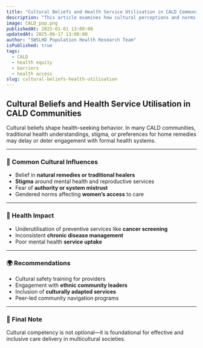```yaml
---
title: "Cultural Beliefs and Health Service Utilisation in CALD Communities"
description: "This article examines how cultural perceptions and norms influence patterns of health service use among CALD populations."
image: CALD_pop.png
publishedAt: 2025-01-01 13:00:00
updatedAt: 2025-06-17 13:00:00
author: "SWSLHD Population Health Research Team"
isPublished: true
tags:
  - CALD
  - health equity
  - barriers
  - health access
slug: cultural-beliefs-health-utilisation
---
```


## Cultural Beliefs and Health Service Utilisation in CALD Communities

Cultural beliefs shape health-seeking behavior. In many CALD communities, traditional health understandings, stigma, or preferences for home remedies may delay or deter engagement with formal health systems.

---

### 🧠 Common Cultural Influences

- Belief in **natural remedies or traditional healers**
- **Stigma** around mental health and reproductive services
- Fear of **authority or system mistrust**
- Gendered norms affecting **women’s access** to care

---

### 🔬 Health Impact

- Underutilisation of preventive services like **cancer screening**
- Inconsistent **chronic disease management**
- Poor mental health **service uptake**

---

### 🌍 Recommendations

- Cultural safety training for providers
- Engagement with **ethnic community leaders**
- Inclusion of **culturally adapted services**
- Peer-led community navigation programs

---

### 📌 Final Note

Cultural competency is not optional—it is foundational for effective and inclusive care delivery in multicultural societies.